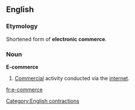 ==English==
===Etymology===
Shortened form of '''electronic commerce'''.
=== Noun ===
{{wikipedia}}
'''E-commerce'''
# [[Commercial]] activity conducted via the [[internet]].

[[fr:e-commerce]]

[[Category:English contractions]]